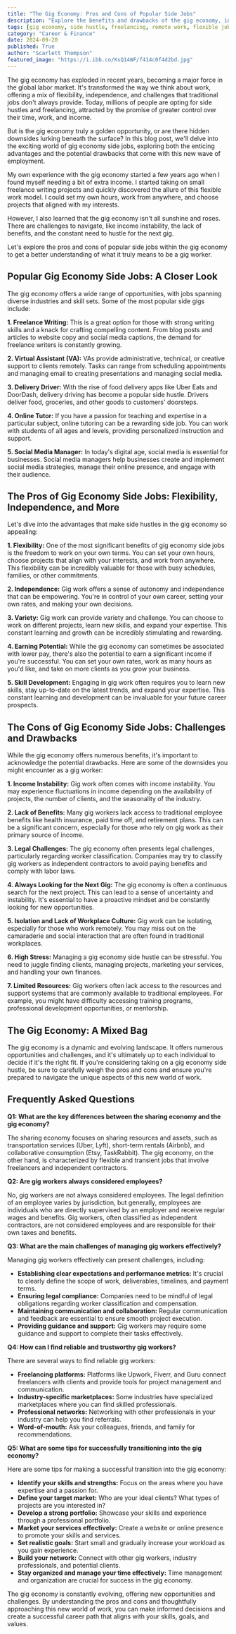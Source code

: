```yaml
---
title: "The Gig Economy: Pros and Cons of Popular Side Jobs"
description: "Explore the benefits and drawbacks of the gig economy, including flexibility and income instability. Discover popular side jobs like freelance writing, virtual assistant, delivery driving, online tutoring, and social media management."
tags: [gig economy, side hustle, freelancing, remote work, flexible jobs, income, work-life balance, online jobs, independent contractor, career]
category: "Career & Finance"
date: 2024-09-20
published: True
author: "Scarlett Thompson"
featured_image: "https://i.ibb.co/KsQ14WF/f414c0f4d2bd.jpg"
---
```



The gig economy has exploded in recent years, becoming a major force in the global labor market. It's transformed the way we think about work, offering a mix of flexibility, independence, and challenges that traditional jobs don't always provide. Today, millions of people are opting for side hustles and freelancing, attracted by the promise of greater control over their time, work, and income. 

But is the gig economy truly a golden opportunity, or are there hidden downsides lurking beneath the surface?  In this blog post, we'll delve into the exciting world of gig economy side jobs, exploring both the enticing advantages and the potential drawbacks that come with this new wave of employment. 

My own experience with the gig economy started a few years ago when I found myself needing a bit of extra income.  I started taking on small freelance writing projects and quickly discovered the allure of this flexible work model. I could set my own hours, work from anywhere, and choose projects that aligned with my interests. 

However, I also learned that the gig economy isn't all sunshine and roses.  There are challenges to navigate, like income instability, the lack of benefits, and the constant need to hustle for the next gig.  

Let's explore the pros and cons of popular side jobs within the gig economy to get a better understanding of what it truly means to be a gig worker. 

## Popular Gig Economy Side Jobs: A Closer Look

The gig economy offers a wide range of opportunities, with jobs spanning diverse industries and skill sets.  Some of the most popular side gigs include:

**1. Freelance Writing:**  This is a great option for those with strong writing skills and a knack for crafting compelling content. From blog posts and articles to website copy and social media captions, the demand for freelance writers is constantly growing.

**2. Virtual Assistant (VA):**  VAs provide administrative, technical, or creative support to clients remotely.  Tasks can range from scheduling appointments and managing email to creating presentations and managing social media.

**3. Delivery Driver:**  With the rise of food delivery apps like Uber Eats and DoorDash, delivery driving has become a popular side hustle.  Drivers deliver food, groceries, and other goods to customers' doorsteps.

**4. Online Tutor:**  If you have a passion for teaching and expertise in a particular subject, online tutoring can be a rewarding side job.  You can work with students of all ages and levels, providing personalized instruction and support.

**5. Social Media Manager:**  In today's digital age, social media is essential for businesses.  Social media managers help businesses create and implement social media strategies, manage their online presence, and engage with their audience.

## The Pros of Gig Economy Side Jobs: Flexibility, Independence, and More

Let's dive into the advantages that make side hustles in the gig economy so appealing:

**1. Flexibility:** One of the most significant benefits of gig economy side jobs is the freedom to work on your own terms. You can set your own hours, choose projects that align with your interests, and work from anywhere. This flexibility can be incredibly valuable for those with busy schedules, families, or other commitments.

**2. Independence:**  Gig work offers a sense of autonomy and independence that can be empowering.  You're in control of your own career, setting your own rates, and making your own decisions. 

**3. Variety:**  Gig work can provide variety and challenge.  You can choose to work on different projects, learn new skills, and expand your expertise. This constant learning and growth can be incredibly stimulating and rewarding.

**4. Earning Potential:** While the gig economy can sometimes be associated with lower pay, there's also the potential to earn a significant income if you're successful.  You can set your own rates, work as many hours as you'd like, and take on more clients as you grow your business.

**5. Skill Development:** Engaging in gig work often requires you to learn new skills, stay up-to-date on the latest trends, and expand your expertise. This constant learning and development can be invaluable for your future career prospects.

## The Cons of Gig Economy Side Jobs: Challenges and Drawbacks

While the gig economy offers numerous benefits, it's important to acknowledge the potential drawbacks.  Here are some of the downsides you might encounter as a gig worker:

**1. Income Instability:**  Gig work often comes with income instability.  You may experience fluctuations in income depending on the availability of projects, the number of clients, and the seasonality of the industry.

**2. Lack of Benefits:**  Many gig workers lack access to traditional employee benefits like health insurance, paid time off, and retirement plans. This can be a significant concern, especially for those who rely on gig work as their primary source of income.

**3.  Legal Challenges:**  The gig economy often presents legal challenges, particularly regarding worker classification. Companies may try to classify gig workers as independent contractors to avoid paying benefits and comply with labor laws.  

**4.  Always Looking for the Next Gig:**  The gig economy is often a continuous search for the next project.  This can lead to a sense of uncertainty and instability. It's essential to have a proactive mindset and be constantly looking for new opportunities.

**5.  Isolation and Lack of Workplace Culture:**  Gig work can be isolating, especially for those who work remotely. You may miss out on the camaraderie and social interaction that are often found in traditional workplaces.

**6.  High Stress:**  Managing a gig economy side hustle can be stressful. You need to juggle finding clients, managing projects, marketing your services, and handling your own finances.  

**7.  Limited Resources:**  Gig workers often lack access to the resources and support systems that are commonly available to traditional employees. For example, you might have difficulty accessing training programs, professional development opportunities, or mentorship.

## The Gig Economy: A Mixed Bag 

The gig economy is a dynamic and evolving landscape.  It offers numerous opportunities and challenges, and it's ultimately up to each individual to decide if it's the right fit.  If you're considering taking on a gig economy side hustle, be sure to carefully weigh the pros and cons and ensure you're prepared to navigate the unique aspects of this new world of work. 

## Frequently Asked Questions

**Q1: What are the key differences between the sharing economy and the gig economy?**

The sharing economy focuses on sharing resources and assets, such as transportation services (Uber, Lyft), short-term rentals (Airbnb), and collaborative consumption (Etsy, TaskRabbit).  The gig economy, on the other hand, is characterized by flexible and transient jobs that involve freelancers and independent contractors.

**Q2:  Are gig workers always considered employees?**

No, gig workers are not always considered employees.  The legal definition of an employee varies by jurisdiction, but generally, employees are individuals who are directly supervised by an employer and receive regular wages and benefits.  Gig workers, often classified as independent contractors, are not considered employees and are responsible for their own taxes and benefits.

**Q3: What are the main challenges of managing gig workers effectively?**

Managing gig workers effectively can present challenges, including:

* **Establishing clear expectations and performance metrics:**  It's crucial to clearly define the scope of work, deliverables, timelines, and payment terms.
* **Ensuring legal compliance:** Companies need to be mindful of legal obligations regarding worker classification and compensation.
* **Maintaining communication and collaboration:**  Regular communication and feedback are essential to ensure smooth project execution.
* **Providing guidance and support:**  Gig workers may require some guidance and support to complete their tasks effectively.

**Q4: How can I find reliable and trustworthy gig workers?**

There are several ways to find reliable gig workers:

* **Freelancing platforms:**  Platforms like Upwork, Fiverr, and Guru connect freelancers with clients and provide tools for project management and communication.
* **Industry-specific marketplaces:**  Some industries have specialized marketplaces where you can find skilled professionals. 
* **Professional networks:**  Networking with other professionals in your industry can help you find referrals.
* **Word-of-mouth:**  Ask your colleagues, friends, and family for recommendations.

**Q5: What are some tips for successfully transitioning into the gig economy?**

Here are some tips for making a successful transition into the gig economy:

* **Identify your skills and strengths:**  Focus on the areas where you have expertise and a passion for.
* **Define your target market:**  Who are your ideal clients? What types of projects are you interested in?
* **Develop a strong portfolio:**  Showcase your skills and experience through a professional portfolio.
* **Market your services effectively:**  Create a website or online presence to promote your skills and services.
* **Set realistic goals:**  Start small and gradually increase your workload as you gain experience.
* **Build your network:**  Connect with other gig workers, industry professionals, and potential clients.
* **Stay organized and manage your time effectively:**  Time management and organization are crucial for success in the gig economy.

The gig economy is constantly evolving, offering new opportunities and challenges.  By understanding the pros and cons and thoughtfully approaching this new world of work, you can make informed decisions and create a successful career path that aligns with your skills, goals, and values. 